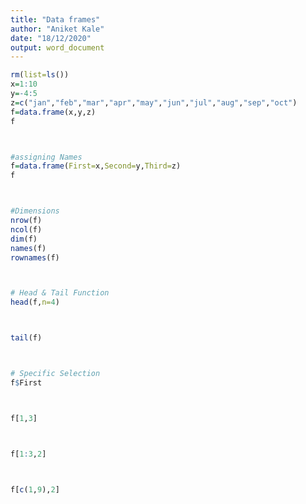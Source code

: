 ---
title: "Data frames"
author: "Aniket Kale"
date: "18/12/2020"
output: word_document
---
```{r}
rm(list=ls())
x=1:10
y=-4:5
z=c("jan","feb","mar","apr","may","jun","jul","aug","sep","oct")
f=data.frame(x,y,z)
f



#assigning Names
f=data.frame(First=x,Second=y,Third=z)
f



#Dimensions
nrow(f)
ncol(f)
dim(f)
names(f)
rownames(f)



# Head & Tail Function
head(f,n=4)



tail(f)



# Specific Selection
f$First



f[1,3]



f[1:3,2]



f[c(1,9),2]

```